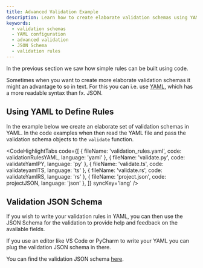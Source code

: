 ```yaml
---
title: Advanced Validation Example
description: Learn how to create elaborate validation schemas using YAML for LCAx validation engine. This guide demonstrates how to define complex validation rules in a readable format and integrate them with validation functions across Python, TypeScript, and Rust.
keywords:
  - validation schemas
  - YAML configuration
  - advanced validation
  - JSON Schema
  - validation rules
---
```



In the previous section we saw how simple rules can be built using code.

Sometimes when you want to create more elaborate validation schemas it might an advantage to so in text.
For this you can i.e. use [YAML](https://en.wikipedia.org/wiki/YAML), which has a more readable syntax than fx. JSON.

## Using YAML to Define Rules

In the example below we create an elaborate set of validation schemas in YAML.
In the code examples when then read the YAML file and pass the validation schema objects to the `validate` function.

<CodeHighlightTabs
  code={[
    { fileName: 'validation_rules.yaml', code: validationRulesYAML, language: 'yaml' },
    { fileName: 'validate.py', code: validateYamlPY, language: 'py' },
    { fileName: 'validate.ts', code: validateyamlTS, language: 'ts' },
    { fileName: 'validate.rs', code: validateYamlRS, language: 'rs' },
    { fileName: 'project.json', code: projectJSON, language: 'json' },
  ]}
  syncKey='lang'
/>

## Validation JSON Schema

If you wish to write your validation rules in YAML, you can then use the JSON Schema
for the validation to provide help and feedback on the available fields.

If you use an editor like VS Code or PyCharm to write your YAML you can plug the validation JSON schema in there.

You can find the validation JSON schema [here](/reference/schemas/validation).
